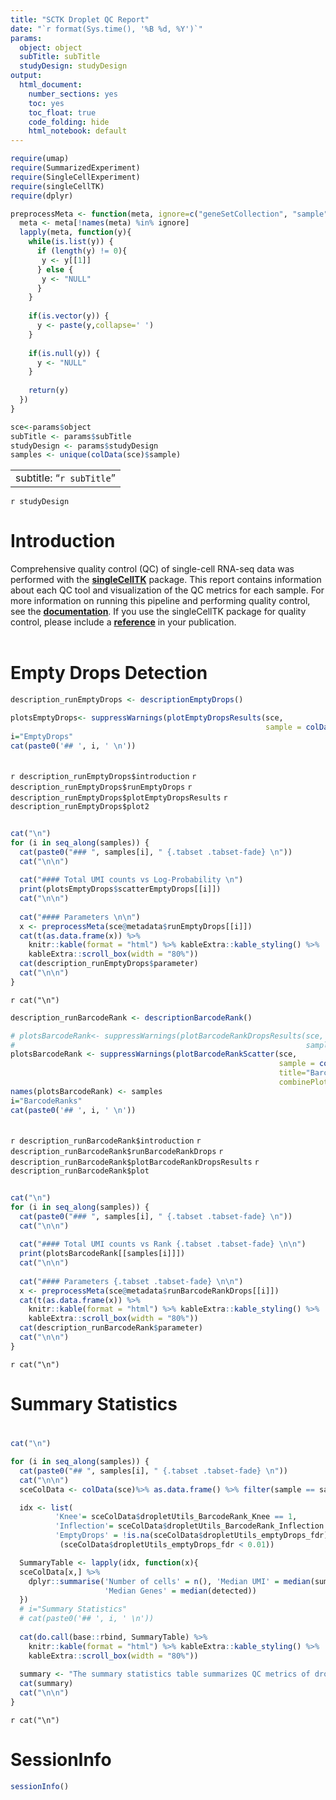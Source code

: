 ```yaml
---
title: "SCTK Droplet QC Report"
date: "`r format(Sys.time(), '%B %d, %Y')`"
params: 
  object: object
  subTitle: subTitle
  studyDesign: studyDesign
output:
  html_document:
    number_sections: yes
    toc: yes
    toc_float: true
    code_folding: hide
    html_notebook: default
---
```


```r
require(umap)
require(SummarizedExperiment)
require(SingleCellExperiment)
require(singleCellTK)
require(dplyr)

preprocessMeta <- function(meta, ignore=c("geneSetCollection", "sample")){
  meta <- meta[!names(meta) %in% ignore]
  lapply(meta, function(y){
    while(is.list(y)) {
      if (length(y) != 0){
       y <- y[[1]]  
      } else {
       y <- "NULL"
      }
    }
      
    if(is.vector(y)) {
      y <- paste(y,collapse=' ')
    }
      
    if(is.null(y)) {
      y <- "NULL"
    }
      
    return(y)
  })
}
```

```r
sce<-params$object
subTitle <- params$subTitle
studyDesign <- params$studyDesign
samples <- unique(colData(sce)$sample)
```

---
subtitle: "`r subTitle`"
---

`r studyDesign`
<br />

# Introduction
Comprehensive quality control (QC) of single-cell RNA-seq data was performed with the [**singleCellTK**](https://github.com/compbiomed/singleCellTK/tree/sctk_qc_1.7.6) package. This report contains information about each QC tool and visualization of the QC metrics for each sample. For more information on running this pipeline and performing quality control, see the [**documentation**](https://github.com/compbiomed/singleCellTK/blob/devel/exec/SCTK_runQC_Documentation2.md). If you use the singleCellTK package for quality control, please include a [**reference**](https://www.biorxiv.org/content/10.1101/329755v1.article-info) in your publication.
<br />
<br />


# Empty Drops Detection
```r
description_runEmptyDrops <- descriptionEmptyDrops()
```

```r
plotsEmptyDrops<- suppressWarnings(plotEmptyDropsResults(sce, 
                                                         sample = colData(sce)$sample))
i="EmptyDrops"
cat(paste0('## ', i, ' \n'))
```
<br />
`r description_runEmptyDrops$introduction`
`r description_runEmptyDrops$runEmptyDrops`
`r description_runEmptyDrops$plotEmptyDropsResults`
`r description_runEmptyDrops$plot2`


## {.unlisted .unnumbered .toc-ignore .tabset .tabset-fade}
```r
cat("\n")
for (i in seq_along(samples)) {
  cat(paste0("### ", samples[i], " {.tabset .tabset-fade} \n"))
  cat("\n\n")
  
  cat("#### Total UMI counts vs Log-Probability \n")
  print(plotsEmptyDrops$scatterEmptyDrops[[i]])
  cat("\n\n")
  
  cat("#### Parameters \n\n")
  x <- preprocessMeta(sce@metadata$runEmptyDrops[[i]])
  cat(t(as.data.frame(x)) %>%
    knitr::kable(format = "html") %>% kableExtra::kable_styling() %>%
    kableExtra::scroll_box(width = "80%"))
  cat(description_runEmptyDrops$parameter)
  cat("\n\n")
}
```
`r cat("\n")`




```r
description_runBarcodeRank <- descriptionBarcodeRank()
```

```r
# plotsBarcodeRank<- suppressWarnings(plotBarcodeRankDropsResults(sce,
#                                                                 sample = colData(sce)$sample)
plotsBarcodeRank <- suppressWarnings(plotBarcodeRankScatter(sce,
                                                            sample = colData(sce)$sample,
                                                            title="BarcodeRanks Rank Plot",
                                                            combinePlot = FALSE))
names(plotsBarcodeRank) <- samples
i="BarcodeRanks"
cat(paste0('## ', i, ' \n'))
```
<br />
`r description_runBarcodeRank$introduction`
`r description_runBarcodeRank$runBarcodeRankDrops`
`r description_runBarcodeRank$plotBarcodeRankDropsResults`
`r description_runBarcodeRank$plot`

## {.unlisted .unnumbered .toc-ignore .tabset .tabset-fade}
```r
cat("\n")
for (i in seq_along(samples)) {
  cat(paste0("### ", samples[i], " {.tabset .tabset-fade} \n"))
  cat("\n\n")
  
  cat("#### Total UMI counts vs Rank {.tabset .tabset-fade} \n\n")
  print(plotsBarcodeRank[[samples[i]]])
  cat("\n\n")
  
  cat("#### Parameters {.tabset .tabset-fade} \n\n")
  x <- preprocessMeta(sce@metadata$runBarcodeRankDrops[[i]])
  cat(t(as.data.frame(x)) %>%
    knitr::kable(format = "html") %>% kableExtra::kable_styling() %>%
    kableExtra::scroll_box(width = "80%"))
  cat(description_runBarcodeRank$parameter)
  cat("\n\n")  
}
```
`r cat("\n")`

# Summary Statistics {.tabset .tabset-fade}
# {.unlisted .unnumbered .toc-ignore .tabset .tabset-fade}
```r
cat("\n")

for (i in seq_along(samples)) {
  cat(paste0("## ", samples[i], " {.tabset .tabset-fade} \n"))
  cat("\n\n")
  sceColData <- colData(sce)%>% as.data.frame() %>% filter(sample == samples[i])

  idx <- list(
          'Knee'= sceColData$dropletUtils_BarcodeRank_Knee == 1,
          'Inflection'= sceColData$dropletUtils_BarcodeRank_Inflection == 1, 
          'EmptyDrops' = !is.na(sceColData$dropletUtils_emptyDrops_fdr) &
           (sceColData$dropletUtils_emptyDrops_fdr < 0.01))

  SummaryTable <- lapply(idx, function(x){
  sceColData[x,] %>% 
    dplyr::summarise('Number of cells' = n(), 'Median UMI' = median(sum), 
                     'Median Genes' = median(detected))
  })
  # i="Summary Statistics"
  # cat(paste0('## ', i, ' \n'))
    
  cat(do.call(base::rbind, SummaryTable) %>% 
    knitr::kable(format = "html") %>% kableExtra::kable_styling() %>%
    kableExtra::scroll_box(width = "80%"))
    
  summary <- "The summary statistics table summarizes QC metrics of droplets that passed different cell detection cutoff. Here it summarizes number of cells passing the cutoff, median of UMI count and median of genes detected per cell."
  cat(summary)
  cat("\n\n") 
}
```
`r cat("\n")`

# SessionInfo
```r
sessionInfo()
```